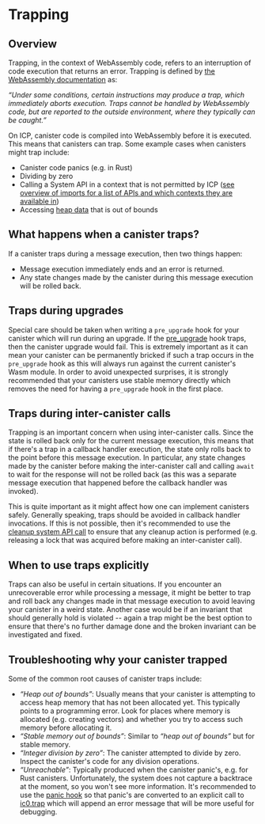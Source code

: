 # Trapping

## Overview


Trapping, in the context of WebAssembly code, refers to an interruption of code execution that returns an error. Trapping is defined by [the WebAssembly documentation](https://webassembly.github.io/spec/core/intro/overview.html) as:


*“Under some conditions, certain instructions may produce a trap, which immediately aborts execution. Traps cannot be handled by WebAssembly code, but are reported to the outside environment, where they typically can be caught.”*


On ICP, canister code is compiled into WebAssembly before it is executed. This means that canisters can trap. Some example cases when canisters might trap include:

- Canister code panics (e.g. in Rust)
- Dividing by zero
- Calling a System API in a context that is not permitted by ICP ([see overview of imports for a list of APIs and which contexts they are available in](https://internetcomputer.org/docs/current/references/ic-interface-spec#system-api-imports))
- Accessing [heap data](https://internetcomputer.org/docs/current/developer-docs/smart-contracts/maintain/storage) that is out of bounds

## What happens when a canister traps?

If a canister traps during a message execution, then two things happen:

- Message execution immediately ends and an error is returned.
- Any state changes made by the canister during this message execution will be rolled back.

## Traps during upgrades

Special care should be taken when writing a `pre_upgrade` hook for your canister which will run during an upgrade. If the [pre_upgrade](https://internetcomputer.org/docs/current/references/ic-interface-spec#system-api-upgrades) hook traps,
then the canister upgrade would fail. This is extremely important as it can mean your canister can be permanently bricked if such a trap occurs
in the `pre_upgrade` hook as this will always run against the current canister's Wasm module. In order to avoid unexpected surprises, it is strongly
recommended that your canisters use stable memory directly which removes the need for having a `pre_upgrade` hook in the first place.


## Traps during inter-canister calls

Trapping is an important concern when using inter-canister calls. Since the state is rolled back only for the current message execution, this means 
that if there's a trap in a callback handler execution, the state only rolls back to the point before this message execution. In particular, any
state changes made by the canister before making the inter-canister call and calling `await` to wait for the response will not be rolled back
(as this was a separate message execution that happened before the callback handler was invoked).


This is quite important as it might affect how one can implement canisters safely. Generally speaking, traps should be avoided in callback handler
invocations. If this is not possible, then it's recommended to use the [cleanup system API call](https://internetcomputer.org/docs/current/references/ic-interface-spec#system-api-call) to ensure that any cleanup action is performed (e.g. releasing a lock that was acquired before making an inter-canister call).


## When to use traps explicitly


Traps can also be useful in certain situations. If you encounter an unrecoverable error while processing a message, it might be better to trap and
roll back any changes made in that message execution to avoid leaving your canister in a weird state. Another case would be if an invariant that
should generally hold is violated -- again a trap might be the best option to ensure that there's no further damage done and the broken invariant
can be investigated and fixed.


## Troubleshooting why your canister trapped

Some of the common root causes of canister traps include:

- *“Heap out of bounds”*: Usually means that your canister is attempting to access heap memory that has not been allocated yet. This typically points to a programming error. Look for places where memory is allocated (e.g. creating vectors) and whether you try to access such memory before allocating it.
- *“Stable memory out of bounds”*: Similar to *“heap out of bounds”* but for stable memory.
- *“Integer division by zero”*: The canister attempted to divide by zero. Inspect the canister's code for any division operations.
- *“Unreachable”*: Typically produced when the canister panic's, e.g. for Rust canisters. Unfortunately, the system does not capture a backtrace at the moment, so you won't see more information. It's recommended to use the [panic hook](https://github.com/dfinity/cdk-rs/blob/08cbe397fcbaf62dd1edbec218492f967e80dd00/src/ic-cdk/src/printer.rs#L5) so that panic's are converted to an explicit call to [ic0.trap](https://internetcomputer.org/docs/current/references/ic-interface-spec#debugging-aids) which will append an error message that will be more useful for debugging.

